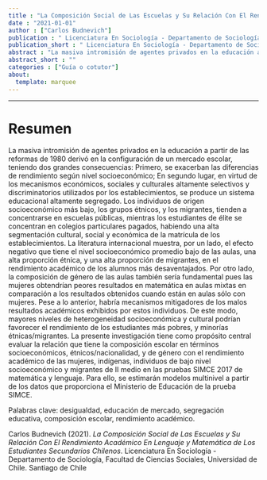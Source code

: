 ```yaml
---
title : "La Composición Social de Las Escuelas y Su Relación Con El Rendimiento Académico En Lenguaje y Matemática de Los Estudiantes Secundarios Chilenos"
date : "2021-01-01"
author : ["Carlos Budnevich"]
publication : " Licenciatura En Sociología - Departamento de Sociología, Facultad de Ciencias Sociales, Universidad de Chile. Santiago de Chile"
publication_short : " Licenciatura En Sociología - Departamento de Sociología, Facultad de Ciencias Sociales, Universidad de Chile. Santiago de Chile"
abstract : "La masiva intromisión de agentes privados en la educación a partir de las reformas de 1980 derivó en la configuración de un mercado escolar, teniendo dos grandes consecuencias ..."
abstract_short : ""
categories : ["Guía o cotutor"]
about:
  template: marquee
---
```

---

# Resumen

La masiva intromisión de agentes privados en la educación a partir de las reformas
de 1980 derivó en la configuración de un mercado escolar, teniendo dos grandes
consecuencias: Primero, se exacerban las diferencias de rendimiento según nivel
socioeconómico; En segundo lugar, en virtud de los mecanismos económicos,
sociales y culturales altamente selectivos y discriminatorios utilizados por los
establecimientos, se produce un sistema educacional altamente segregado. Los
individuos de origen socioeconómico más bajo, los grupos étnicos, y los migrantes,
tienden a concentrarse en escuelas públicas, mientras los estudiantes de élite se
concentran en colegios particulares pagados, habiendo una alta segmentación
cultural, social y económica de la matrícula de los establecimientos. La literatura
internacional muestra, por un lado, el efecto negativo que tiene el nivel
socioeconómico promedio bajo de las aulas, una alta proporción étnica, y una alta
proporción de migrantes, en el rendimiento académico de los alumnos más
desaventajados. Por otro lado, la composición de género de las aulas también sería
fundamental pues las mujeres obtendrían peores resultados en matemática en aulas
mixtas en comparación a los resultados obtenidos cuando están en aulas sólo con
mujeres. Pese a lo anterior, habría mecanismos mitigadores de los malos resultados
académicos exhibidos por estos individuos. De este modo, mayores niveles de
heterogeneidad socioeconómica y cultural podrían favorecer el rendimiento de los
estudiantes más pobres, y minorías étnicas/migrantes. La presente investigación tiene
como propósito central evaluar la relación que tiene la composición escolar en
términos socioeconómicos, étnicos/nacionalidad, y de género con el rendimiento
académico de las mujeres, indígenas, individuos de bajo nivel socioeconómico y
migrantes de II medio en las pruebas SIMCE 2017 de matemática y lenguaje. Para
ello, se estimarán modelos multinivel a partir de los datos que proporciona el Ministerio
de Educación de la prueba SIMCE.

Palabras clave: desigualdad, educación de mercado, segregación educativa,
composición escolar, rendimiento académico.


::: {.callout-note title="How to cite this work"}

Carlos Budnevich (2021). *La Composición Social de Las Escuelas y Su Relación Con El Rendimiento Académico En Lenguaje y Matemática de Los Estudiantes Secundarios Chilenos*.  Licenciatura En Sociología - Departamento de Sociología, Facultad de Ciencias Sociales, Universidad de Chile. Santiago de Chile

:::

